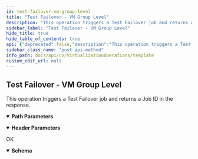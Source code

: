 ```yaml
---
id: test-failover-vm-group-level
title: "Test Failover - VM Group Level"
description: "This operation triggers a Test Failover job and returns a Job ID in the response."
sidebar_label: "Test Failover - VM Group Level"
hide_title: true
hide_table_of_contents: true
api: {"deprecated":false,"description":"This operation triggers a Test Failover job and returns a Job ID in the response.\n","operationId":"Test Failover - VM Group Level","parameters":[{"description":"","in":"header","name":"Authtoken","required":true,"schema":{"example":"{{TOKEN}}","type":"string"}},{"description":"","in":"header","name":"Accept","required":true,"schema":{"example":"application/json","type":"string"}},{"description":"","in":"path","name":"VMGroupID","required":true,"schema":{"type":"string"}}],"tags":["VM Group Operations"],"responses":{"200":{"description":"OK","content":{"application/json":{"schema":{"type":"object","properties":{"taskId":{"type":"integer"},"jobIds":{"type":"array","items":{"type":"string"}}},"x-examples":{"Example 1":{"taskId":127292,"jobIds":["1328080"]}}},"examples":{"Example 1":{"value":{"taskId":127292,"jobIds":["1328080"]}}}}}}},"method":"post","path":"/v2/vsa/vmGroup/{VMGroupID}/testfailover","servers":[{"url":"http://{hostname}/webconsole/api","variables":{"hostname":{"default":"localhost","description":"Webconsole"}}}],"info":{"title":"Template","contact":{},"version":"1.0","description":"Template"},"postman":{"name":"Test Failover - VM Group Level","description":{"content":"This operation triggers a Test Failover job and returns a Job ID in the response.\n","type":"text/plain"},"url":{"path":["v2","vsa","vmGroup",":VMGroupID","testfailover"],"host":["{{baseUrl}}"],"query":[],"variable":[{"disabled":false,"description":{"content":"(Required) ","type":"text/plain"},"type":"any","value":"","key":"VMGroupID"}]},"header":[{"disabled":false,"description":{"content":"(Required) ","type":"text/plain"},"key":"Authtoken","value":""},{"key":"Accept","value":"application/json"}],"method":"POST"}}
sidebar_class_name: "post api-method"
info_path: docs/api/cv/VirtualizationOperations/template
custom_edit_url: null
---
```



## Test Failover - VM Group Level



This operation triggers a Test Failover job and returns a Job ID in the response.


<details style={{"marginBottom":"1rem"}} data-collapsed={false} open={true}><summary style={{}}><strong>Path Parameters</strong></summary><div><ul><ParamsItem className={"paramsItem"} param={{"description":"","in":"path","name":"VMGroupID","required":true,"schema":{"type":"string"}}}></ParamsItem></ul></div></details><details style={{"marginBottom":"1rem"}} data-collapsed={false} open={true}><summary style={{}}><strong>Header Parameters</strong></summary><div><ul><ParamsItem className={"paramsItem"} param={{"description":"","in":"header","name":"Authtoken","required":true,"schema":{"example":"{{TOKEN}}","type":"string"}}}></ParamsItem><ParamsItem className={"paramsItem"} param={{"description":"","in":"header","name":"Accept","required":true,"schema":{"example":"application/json","type":"string"}}}></ParamsItem></ul></div></details><div><ApiTabs><TabItem label={"200"} value={"200"}><div>

OK

</div><div><MimeTabs schemaType={"response"}><TabItem label={"application/json"} value={"application/json"}><SchemaTabs><TabItem label={"Schema"} value={"Schema"}><details style={{}} data-collapsed={false} open={true}><summary style={{"textAlign":"left"}}><strong>Schema</strong></summary><div style={{"textAlign":"left","marginLeft":"1rem"}}></div><ul style={{"marginLeft":"1rem"}}><SchemaItem collapsible={false} name={"taskId"} required={false} deprecated={undefined} schemaDescription={undefined} schemaName={"integer"} qualifierMessage={undefined} defaultValue={undefined}></SchemaItem><SchemaItem collapsible={false} name={"jobIds"} required={false} deprecated={undefined} schemaDescription={undefined} schemaName={"string[]"} qualifierMessage={undefined} defaultValue={undefined}></SchemaItem></ul></details></TabItem><TabItem label={"Example (from schema)"} value={"Example (from schema)"}><ResponseSamples responseExample={"{\n  \"taskId\": 0,\n  \"jobIds\": [\n    \"string\"\n  ]\n}"} language={"json"}></ResponseSamples></TabItem><TabItem label={" Example 1"} value={" Example 1"}><ResponseSamples responseExample={"{\n  \"taskId\": 127292,\n  \"jobIds\": [\n    \"1328080\"\n  ]\n}"} language={"json"}></ResponseSamples></TabItem></SchemaTabs></TabItem></MimeTabs></div></TabItem></ApiTabs></div>
      